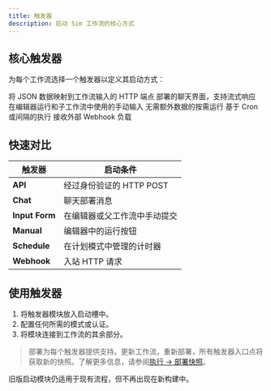 ```yaml
---
title: 触发器
description: 启动 Sim 工作流的核心方式
---
```



## 核心触发器

为每个工作流选择一个触发器以定义其启动方式：

<Cards>
  <Card title="API" href="/triggers/api">
    将 JSON 数据映射到工作流输入的 HTTP 端点
  </Card>
  <Card title="Chat" href="/triggers/chat">
    部署的聊天界面，支持流式响应
  </Card>
  <Card title="Input Form" href="/triggers/input-form">
    在编辑器运行和子工作流中使用的手动输入
  </Card>
  <Card title="Manual" href="/triggers/manual">
    无需额外数据的按需运行
  </Card>
  <Card title="Schedule" href="/triggers/schedule">
    基于 Cron 或间隔的执行
  </Card>
  <Card title="Webhook" href="/triggers/webhook">
    接收外部 Webhook 负载
  </Card>
</Cards>

## 快速对比

| 触发器 | 启动条件 |
|---------|-----------------|
| **API** | 经过身份验证的 HTTP POST |
| **Chat** | 聊天部署消息 |
| **Input Form** | 在编辑器或父工作流中手动提交 |
| **Manual** | 编辑器中的运行按钮 |
| **Schedule** | 在计划模式中管理的计时器 |
| **Webhook** | 入站 HTTP 请求 |

## 使用触发器

1. 将触发器模块放入启动槽中。
2. 配置任何所需的模式或认证。
3. 将模块连接到工作流的其余部分。

> 部署为每个触发器提供支持。更新工作流，重新部署，所有触发器入口点将获取新的快照。了解更多信息，请参阅[执行 → 部署快照](/execution)。

旧版启动模块仍适用于现有流程，但不再出现在新构建中。
